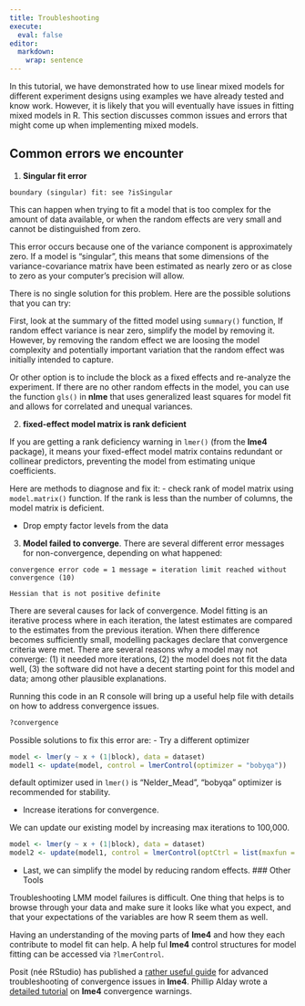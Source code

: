 ```yaml
---
title: Troubleshooting
execute: 
  eval: false
editor: 
  markdown: 
    wrap: sentence
---
```


In this tutorial, we have demonstrated how to use linear mixed models for different experiment designs using examples we have already tested and know work. However, it is likely that you will eventually have issues in fitting mixed models in R. This section discusses common issues and errors that might come up when implementing mixed models.

## Common errors we encounter

1. **Singular fit error** 


```boundary (singular) fit: see ?isSingular```

This can happen when trying to fit a model that is too complex for the amount of data available, or when the random effects are very small and cannot be distinguished from zero.

This error occurs because one of the variance component is approximately zero. If a model is "singular", this means that some dimensions of the variance-covariance matrix have been estimated as nearly zero or as close to zero as your computer's precision will allow. 

There is no single solution for this problem. Here are the possible solutions that you can try:

First, look at the summary of the fitted model using `summary()` function, If random effect variance is near zero, simplify the model by removing it. However, by removing the random effect we are loosing the model complexity and potentially important variation that the random effect was initially intended to capture.

Or other option is to include the block as a fixed effects and re-analyze the experiment. If there are no other random effects in the model, you can use the function `gls()` in **nlme** that uses generalized least squares for model fit and allows for correlated and unequal variances. 

2. **fixed-effect model matrix is rank deficient**

If you are getting a rank deficiency warning in `lmer()` (from the **lme4** package), it means your fixed-effect model matrix contains redundant or collinear predictors, preventing the model from estimating unique coefficients.

Here are methods to diagnose and fix it:
- check rank of model matrix using `model.matrix()` function. If the rank is less than the number of columns, the model matrix is deficient.

- Drop empty factor levels from the data 


3.  **Model failed to converge**. 
There are several different error messages for non-convergence, depending on what happened:

```convergence error code = 1 message = iteration limit reached without convergence (10)```


```Hessian that is not positive definite```

There are several causes for lack of convergence. Model fitting is an iterative process where in each iteration, the latest estimates are compared to the estimates from the previous iteration. When there difference becomes sufficiently small, modelling packages declare that convergence criteria were met. There are several reasons why a model may not converge: (1) it needed more iterations, (2) the model does not fit the data well, (3) the software did not have a decent starting point for this model and data; among other plausible explanations.

Running this code in an R console will bring up a useful help file with details on how to address convergence issues.

```r
?convergence
```

Possible solutions to fix this error are:
- Try a different optimizer
```r
model <- lmer(y ~ x + (1|block), data = dataset)
model1 <- update(model, control = lmerControl(optimizer = "bobyqa"))
```

default optimizer used in `lmer()` is "Nelder_Mead", "bobyqa" optimizer is recommended for stability. 

- Increase iterations for convergence.

We can update our existing model by increasing max iterations to 100,000. 
```r
model <- lmer(y ~ x + (1|block), data = dataset)
model2 <- update(model1, control = lmerControl(optCtrl = list(maxfun = 100000)))

```

- Last, we can simplify the model by reducing random effects. 
### Other Tools

Troubleshooting LMM model failures is difficult. One thing that helps is to browse through your data and make sure it looks like what you expect, and that your expectations of the variables are how R seem them as well. 



Having an understanding of the moving parts of **lme4** and how they each contribute to model fit can help. A help ful **lme4** control structures for model fitting can be accessed via `
?lmerControl`. 

Posit (née RStudio) has published a [rather useful guide](https://rstudio-pubs-static.s3.amazonaws.com/33653_57fc7b8e5d484c909b615d8633c01d51.html){.external target="_blank"} for advanced troubleshooting of convergence issues in **lme4**. Phillip Alday wrote a [detailed tutorial](https://rpubs.com/palday/lme4-singular-convergence){.external target="_blank"} on **lme4** convergence warnings. 

